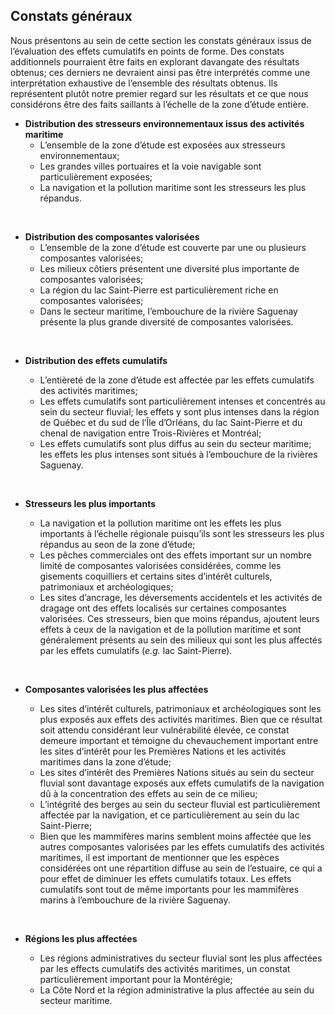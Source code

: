 ## Constats généraux

Nous présentons au sein de cette section les constats généraux issus de l'évaluation des effets cumulatifs en points de forme. Des constats additionnels pourraient être faits en explorant davangate des résultats obtenus; ces derniers ne devraient ainsi pas être interprétés comme une interprétation exhaustive de l'ensemble des résultats obtenus. Ils représentent plutôt notre premier regard sur les résultats et ce que nous considérons être des faits saillants à l'échelle de la zone d'étude entière.

- **Distribution des stresseurs environnementaux issus des activités maritime**
  - L'ensemble de la zone d'étude est exposées aux stresseurs environnementaux;
  - Les grandes villes portuaires et la voie navigable sont particulièrement exposées;
  - La navigation et la pollution maritime sont les stresseurs les plus répandus.

<br/>

- **Distribution des composantes valorisées**
  - L'ensemble de la zone d'étude est couverte par une ou plusieurs composantes valorisées;
  - Les milieux côtiers présentent une diversité plus importante de composantes valorisées;
  - La région du lac Saint-Pierre est particulièrement riche en composantes valorisées;
  - Dans le secteur maritime, l'embouchure de la rivière Saguenay présente la plus grande diversité de composantes valorisées.

<br/>

- **Distribution des effets cumulatifs**
  - L'entièreté de la zone d'étude est affectée par les effets cumulatifs des activités maritimes;
  - Les effets cumulatifs sont particulièrement intenses et concentrés au sein du secteur fluvial; les effets y sont plus intenses dans la région de Québec et du sud de l'Île d'Orléans, du lac Saint-Pierre et du chenal de navigation entre Trois-Rivières et Montréal;
  - Les effets cumulatifs sont plus diffus au sein du secteur maritime; les effets les plus intenses sont situés à l'embouchure de la rivières Saguenay.

  <br/>

- **Stresseurs les plus importants**
  - La navigation et la pollution maritime ont les effets les plus importants à l'échelle régionale puisqu'ils sont les stresseurs les plus répandus au seon de la zone d'étude;
  - Les pêches commerciales ont des effets important sur un nombre limité de composantes valorisées considérées, comme les gisements coquilliers et certains sites d'intérêt culturels, patrimoniaux et archéologiques;
  - Les sites d'ancrage, les déversements accidentels et les activités de dragage ont des effets localisés sur certaines composantes valorisées. Ces stresseurs, bien que moins répandus, ajoutent leurs effets à ceux de la navigation et de la pollution maritime et sont généralement présents au sein des milieux qui sont les plus affectés par les effets cumulatifs (*e.g.* lac Saint-Pierre).

  <br/>

- **Composantes valorisées les plus affectées**
  - Les sites d'intérêt culturels, patrimoniaux et archéologiques sont les plus exposés aux effets des activités maritimes. Bien que ce résultat soit attendu considérant leur vulnérabilité élevée, ce constat demeure important et témoigne du chevauchement important entre les sites d'intérêt pour les Premières Nations et les activités maritimes dans la zone d'étude;
  - Les sites d'intérêt des Premières Nations situés au sein du secteur fluvial sont davantage exposés aux effets cumulatifs de la navigation dû à la concentration des effets au sein de ce milieu;
  - L'intégrité des berges au sein du secteur fluvial est particulièrement affectée par la navigation, et ce particulièrement au sein du lac Saint-Pierre;
  - Bien que les mammifères marins semblent moins affectée que les autres composantes valorisées par les effets cumulatifs des activités maritimes, il est important de mentionner que les espèces considérées ont une répartition diffuse au sein de l'estuaire, ce qui a pour effet de diminuer les effets cumulatifs totaux. Les effets cumulatifs sont tout de même importants pour les mammifères marins à l'embouchure de la rivière Saguenay.

  <br/>

- **Régions les plus affectées**
  - Les régions administratives du secteur fluvial sont les plus affectées par les effects cumulatifs des activités maritimes, un constat particulièrement important pour la Montérégie;
  - La Côte Nord et la région administrative la plus affectée au sein du secteur maritime.
